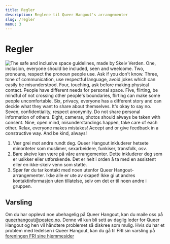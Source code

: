 ```yaml
---
title: Regler
description: Reglene til Queer Hangout's arrangementer
slug: /regler
menu: 3
---
```


# Regler
  
![The safe and inclusive space guidelines, made by Skeiv Verden. One, inclusion, everyone should be included, seen and weelcome. Two, pronouns, respect the pronoun people use. Ask if you don't know. Three, tone of communication, use respectful language, avoid jokes which can easily be misunderstood. Four, touching, ask before making physical contact. People have different needs for personal space. Five, flirting, be mindful of not crossing other people's boundaries, flirting can make some people uncomfortable. Six, privacy, everyone has a different story and can decide what they want to share about themselves. It's okay to say no. Seven, confidentiality, respect anonymity. Do not share personal information of others. Eight, cameras, photos should always be taken with consent. Nine, open mind, misunderstandings happen, take care of each other. Relax, everyone makes mistakes! Accept and or give feedback in a constructive way. And be kind, always!](../images/safespage.jpg "Brukt med tillatelse fra Skeiv Verden")
   
1. Vær grei mot andre rundt deg. Queer Hangout inkluderer hetsete minoriteter som muslimer, sexarbeidere, funkiser, transfolk, osv.
2. Bare skeive kan være på våre arrangementer. Dette inkluderer deg som er usikker eller utforskende. Det er helt i orden å ta med en assistent eller en ikke-skeiv venn som støtte.
3. Spør før du tar kontakt med noen utenfor Queer Hangout-arrangementer. Ikke alle er ute av skapet! Ikke gi ut andres kontaktinformasjon uten tillatelse, selv om det er til noen andre i gruppen.

## Varsling  
Om du har opplevd noe ubehagelig på Queer Hangout, kan du maile oss på [queerhangout@posteo.no](mailto:queerhangout@posteo.no). Denne vil kun bli sett av daglig leder for Queer Hangout og hen vil håndtere problemet så diskree som mulig. Hvis du har et problem med ledelsen i Queer Hangout, kan du gå til FRI sin varsling på [foreningen FRI sine hjemmesider](https://www.foreningenfri.no/varsling-2)
